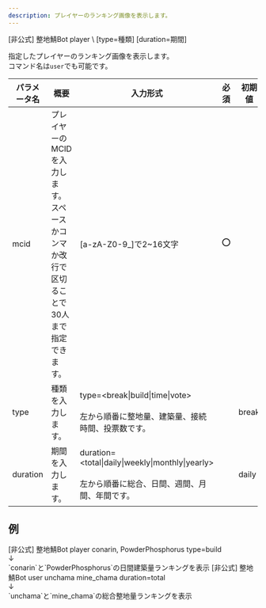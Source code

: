 ```yaml
---
description: プレイヤーのランキング画像を表示します。
---
```


<DiscordMessages>
    <DiscordMessage><DiscordMention>[非公式] 整地鯖Bot</DiscordMention> player \<mcid ...> [type=種類] [duration=期間]</DiscordMessage>
</DiscordMessages>
<br/>

指定したプレイヤーのランキング画像を表示します。  
コマンド名は`user`でも可能です。

| パラメータ名   | 概要                                              | 入力形式                                                                               | 必須  | 初期値   |
|----------|-------------------------------------------------|------------------------------------------------------------------------------------|-----|-------|
| mcid     | プレイヤーのMCIDを入力します。スペースかコンマか改行で区切ることで30人まで指定できます。 | \[a-zA-Z0-9_]で2~16文字                                                               | :o: |       |
| type     | 種類を入力します。                                       | type=\<break\|build\|time\|vote><br/><br/>左から順番に整地量、建築量、接続時間、投票数です。                | 	   | break |
| duration | 期間を入力します。                                       | duration=\<total\|daily\|weekly\|monthly\|yearly><br/><br/>左から順番に総合、日間、週間、月間、年間です。 |     | daily |

## 例
<DiscordMessages>
    <DiscordMessage><DiscordMention>[非公式] 整地鯖Bot</DiscordMention> player conarin, PowderPhosphorus type=build<br/>↓<br/>`conarin`と`PowderPhosphorus`の日間建築量ランキングを表示</DiscordMessage>
    <DiscordMessage><DiscordMention>[非公式] 整地鯖Bot</DiscordMention> user unchama mine_chama duration=total<br/>↓<br/>`unchama`と`mine_chama`の総合整地量ランキングを表示</DiscordMessage>
</DiscordMessages>